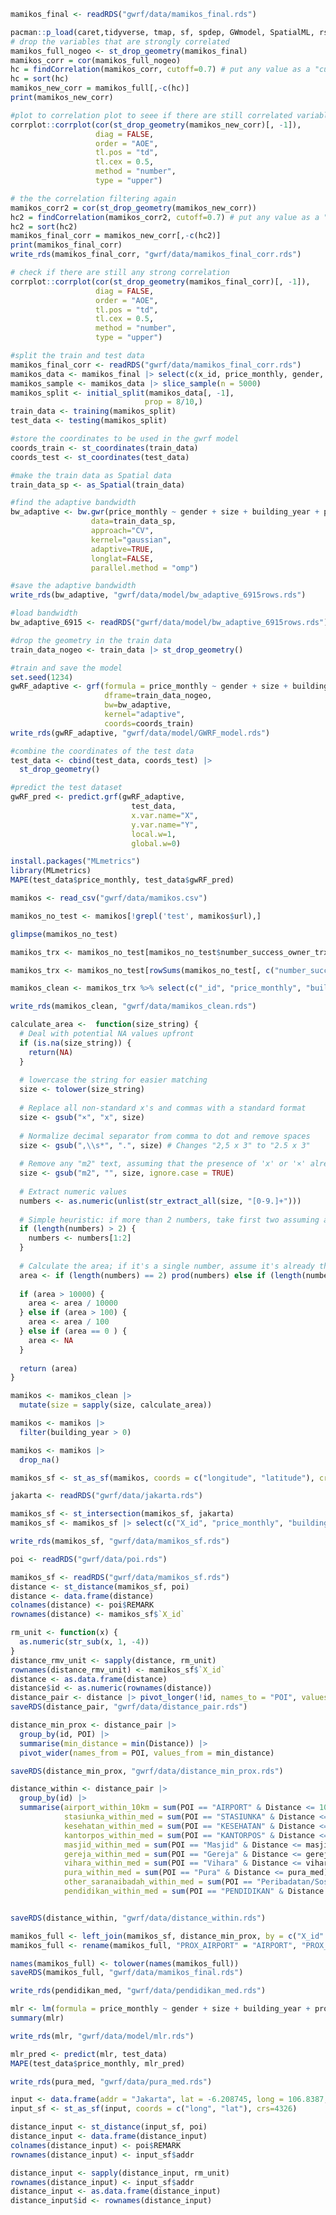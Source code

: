 ```r
mamikos_final <- readRDS("gwrf/data/mamikos_final.rds")

```
```r
pacman::p_load(caret,tidyverse, tmap, sf, spdep, GWmodel, SpatialML, rsample, tidymodels, gtsummary, rpart, rpart.plot, ggstatsplot, performance, geosphere, stringr, matrixStats)
# drop the variables that are strongly correlated
mamikos_full_nogeo <- st_drop_geometry(mamikos_final)
mamikos_corr = cor(mamikos_full_nogeo)
hc = findCorrelation(mamikos_corr, cutoff=0.7) # put any value as a "cutoff" 
hc = sort(hc)
mamikos_new_corr = mamikos_full[,-c(hc)]
print(mamikos_new_corr)
```
```r
#plot to correlation plot to seee if there are still correlated variables
corrplot::corrplot(cor(st_drop_geometry(mamikos_new_corr)[, -1]),
                   diag = FALSE,
                   order = "AOE",
                   tl.pos = "td", 
                   tl.cex = 0.5, 
                   method = "number", 
                   type = "upper")
```
```r
# the the correlation filtering again
mamikos_corr2 = cor(st_drop_geometry(mamikos_new_corr))
hc2 = findCorrelation(mamikos_corr2, cutoff=0.7) # put any value as a "cutoff" 
hc2 = sort(hc2)
mamikos_final_corr = mamikos_new_corr[,-c(hc2)]
print(mamikos_final_corr)
write_rds(mamikos_final_corr, "gwrf/data/mamikos_final_corr.rds")
```
```r
# check if there are still any strong correlation
corrplot::corrplot(cor(st_drop_geometry(mamikos_final_corr)[, -1]),
                   diag = FALSE,
                   order = "AOE",
                   tl.pos = "td", 
                   tl.cex = 0.5, 
                   method = "number", 
                   type = "upper")
```
```r
#split the train and test data
mamikos_final_corr <- readRDS("gwrf/data/mamikos_final_corr.rds")
mamikos_data <- mamikos_final |> select(c(x_id, price_monthly, gender, size, building_year, prox_airport, prox_gereja, prox_kantorpos, prox_kesehatan, prox_masjid, prox_stasiunka, prox_vihara, pendidikan_within_med, pura_within_med))
mamikos_sample <- mamikos_data |> slice_sample(n = 5000)
mamikos_split <- initial_split(mamikos_data[, -1], 
                              prop = 8/10,)
train_data <- training(mamikos_split)
test_data <- testing(mamikos_split)
```
```r
#store the coordinates to be used in the gwrf model
coords_train <- st_coordinates(train_data)
coords_test <- st_coordinates(test_data)
```
```r
#make the train data as Spatial data
train_data_sp <- as_Spatial(train_data)
```
```r
#find the adaptive bandwidth
bw_adaptive <- bw.gwr(price_monthly ~ gender + size + building_year + prox_airport + prox_gereja + prox_kantorpos + prox_kesehatan + prox_masjid + prox_stasiunka + prox_vihara + pendidikan_within_med + pura_within_med,
                  data=train_data_sp,
                  approach="CV",
                  kernel="gaussian",
                  adaptive=TRUE,
                  longlat=FALSE,
                  parallel.method = "omp")
```
```r
#save the adaptive bandwidth
write_rds(bw_adaptive, "gwrf/data/model/bw_adaptive_6915rows.rds")
```

```r
#load bandwidth
bw_adaptive_6915 <- readRDS("gwrf/data/model/bw_adaptive_6915rows.rds")
```

```r
#drop the geometry in the train data
train_data_nogeo <- train_data |> st_drop_geometry()
```
```r
#train and save the model
set.seed(1234)
gwRF_adaptive <- grf(formula = price_monthly ~ gender + size + building_year + prox_airport + prox_gereja + prox_kantorpos + prox_kesehatan + prox_masjid + prox_stasiunka + prox_vihara + pendidikan_within_med + pura_within_med,
                     dframe=train_data_nogeo, 
                     bw=bw_adaptive,
                     kernel="adaptive",
                     coords=coords_train)
write_rds(gwRF_adaptive, "gwrf/data/model/GWRF_model.rds")
```
```r
#combine the coordinates of the test data
test_data <- cbind(test_data, coords_test) |>
  st_drop_geometry()
```
```r
#predict the test dataset
gwRF_pred <- predict.grf(gwRF_adaptive, 
                           test_data, 
                           x.var.name="X",
                           y.var.name="Y", 
                           local.w=1,
                           global.w=0)
```

```r
install.packages("MLmetrics")
library(MLmetrics)
MAPE(test_data$price_monthly, test_data$gwRF_pred)
```

```r
mamikos <- read_csv("gwrf/data/mamikos.csv")
```
```r
mamikos_no_test <- mamikos[!grepl('test', mamikos$url),]
```
```r
glimpse(mamikos_no_test)
```
```r
mamikos_trx <- mamikos_no_test[mamikos_no_test$number_success_owner_trx > 0 && mamikos_no_test$number_success_kos_trx > 0,]
```
```r
mamikos_trx <- mamikos_no_test[rowSums(mamikos_no_test[, c("number_success_owner_trx", "number_success_kos_trx")])>0, ]
```
```r
mamikos_clean <- mamikos_trx %>% select(c("_id", "price_monthly", "building_year", "latitude", "longitude", "gender", "size", "is_singgahsini", "is_apik", "is_elite", "number_success_owner_trx", "number_success_kos_trx"))
```
```r
write_rds(mamikos_clean, "gwrf/data/mamikos_clean.rds")
```
```r
calculate_area <-  function(size_string) {
  # Deal with potential NA values upfront
  if (is.na(size_string)) {
    return(NA)
  }
  
  # lowercase the string for easier matching
  size <- tolower(size_string)
  
  # Replace all non-standard x's and commas with a standard format
  size <- gsub("×", "x", size)
  
  # Normalize decimal separator from comma to dot and remove spaces
  size <- gsub(",\\s*", ".", size) # Changes "2,5 x 3" to "2.5 x 3"
  
  # Remove any "m2" text, assuming that the presence of 'x' or '×' already denotes area calculation
  size <- gsub("m2", "", size, ignore.case = TRUE)
  
  # Extract numeric values
  numbers <- as.numeric(unlist(str_extract_all(size, "[0-9.]+")))
  
  # Simple heuristic: if more than 2 numbers, take first two assuming additional info is irrelevant
  if (length(numbers) > 2) {
    numbers <- numbers[1:2]
  }
  
  # Calculate the area; if it's a single number, assume it's already the area
  area <- if (length(numbers) == 2) prod(numbers) else if (length(numbers) == 1) numbers else 0
  
  if (area > 10000) {
    area <- area / 10000
  } else if (area > 100) {
    area <- area / 100
  } else if (area == 0 ) {
    area <- NA
  }
  
  return (area)
}
```
```r
mamikos <- mamikos_clean |>
  mutate(size = sapply(size, calculate_area))
```
```r
mamikos <- mamikos |>
  filter(building_year > 0)
```
```r
mamikos <- mamikos |> 
  drop_na()
```
```r
mamikos_sf <- st_as_sf(mamikos, coords = c("longitude", "latitude"), crs=4326)
```
```r
jakarta <- readRDS("gwrf/data/jakarta.rds")
```
```r
mamikos_sf <- st_intersection(mamikos_sf, jakarta)
mamikos_sf <- mamikos_sf |> select(c("X_id", "price_monthly", "building_year", "gender", "size", "geometry"))
```
```r
write_rds(mamikos_sf, "gwrf/data/mamikos_sf.rds")
```
```r
poi <- readRDS("gwrf/data/poi.rds")
```
```r
mamikos_sf <- readRDS("gwrf/data/mamikos_sf.rds")
distance <- st_distance(mamikos_sf, poi)
distance <- data.frame(distance)
colnames(distance) <- poi$REMARK
rownames(distance) <- mamikos_sf$`X_id`
```
```r
rm_unit <- function(x) {
  as.numeric(str_sub(x, 1, -4))
}
distance_rmv_unit <- sapply(distance, rm_unit)
rownames(distance_rmv_unit) <- mamikos_sf$`X_id`
distance <- as.data.frame(distance)
distance$id <- as.numeric(rownames(distance))
distance_pair <- distance |> pivot_longer(!id, names_to = "POI", values_to = "Distance")
saveRDS(distance_pair, "gwrf/data/distance_pair.rds")
```

```r
distance_min_prox <- distance_pair |> 
  group_by(id, POI) |> 
  summarise(min_distance = min(Distance)) |>
  pivot_wider(names_from = POI, values_from = min_distance)

saveRDS(distance_min_prox, "gwrf/data/distance_min_prox.rds")
```
```r
distance_within <- distance_pair |>
  group_by(id) |> 
  summarise(airport_within_10km = sum(POI == "AIRPORT" & Distance <= 10000), 
            stasiunka_within_med = sum(POI == "STASIUNKA" & Distance <= stasiunka_med), 
            kesehatan_within_med = sum(POI == "KESEHATAN" & Distance <= kesehatan_med), 
            kantorpos_within_med = sum(POI == "KANTORPOS" & Distance <= kantorpos_med), 
            masjid_within_med = sum(POI == "Masjid" & Distance <= masjid_med),
            gereja_within_med = sum(POI == "Gereja" & Distance <= gereja_med),
            vihara_within_med = sum(POI == "Vihara" & Distance <= vihara_med),
            pura_within_med = sum(POI == "Pura" & Distance <= pura_med),
            other_saranaibadah_within_med = sum(POI == "Peribadatan/Sosial Lainnya" & Distance <= other_saranaibadah_med),
            pendidikan_within_med = sum(POI == "PENDIDIKAN" & Distance <= pendidikan_med))


saveRDS(distance_within, "gwrf/data/distance_within.rds")
```
```r
mamikos_full <- left_join(mamikos_sf, distance_min_prox, by = c("X_id" = "id")) |> left_join(distance_within, by = c("X_id" = "id"))
mamikos_full <- rename(mamikos_full, "PROX_AIRPORT" = "AIRPORT", "PROX_STASIUNKA" = "STASIUNKA", "PROX_KESEHATAN" = "KESEHATAN", "PROX_KANTORPOS" = "KANTORPOS", "PROX_MASJID" = "Masjid", "PROX_GEREJA" = "Gereja", "PROX_VIHARA" = "Vihara", "PROX_PURA" = "Pura", "PROX_OTHER_SARANAIBADAH" = "Peribadatan/Sosial Lainnya", "AIRPORT_WITHIN_10KM" = "airport_within_10km", "STASIUNKA_WITHIN_MED" = "stasiunka_within_med", "KESEHATAN_WITHIN_MED" = "kesehatan_within_med", "KANTORPOS_WITHIN_MED" = "kantorpos_within_med", "MASJID_WITHIN_MED" = "masjid_within_med", "GEREJA_WITHIN_MED" = "gereja_within_med", "VIHARA_WITHIN_MED" = "vihara_within_med", "PURA_WITHIN_MED" = "pura_within_med", "OTHER_SARANAIBADAH_WITHIN_MED" = "other_saranaibadah_within_med", "PROX_PENDIDIKAN" = "PENDIDIKAN", "PENDIDIKAN_WITHIN_MED" = "pendidikan_within_med")

names(mamikos_full) <- tolower(names(mamikos_full))
saveRDS(mamikos_full, "gwrf/data/mamikos_final.rds")
```

```r
write_rds(pendidikan_med, "gwrf/data/pendidikan_med.rds")
```
```r
mlr <- lm(formula = price_monthly ~ gender + size + building_year + prox_airport + prox_gereja + prox_kantorpos + prox_kesehatan + prox_masjid + prox_stasiunka + prox_vihara + pendidikan_within_med + pura_within_med, data = train_data)
summary(mlr)
```
```r
write_rds(mlr, "gwrf/data/model/mlr.rds")
```
```r
mlr_pred <- predict(mlr, test_data)
MAPE(test_data$price_monthly, mlr_pred)
```
```r
write_rds(pura_med, "gwrf/data/pura_med.rds")
```

```r
input <- data.frame(addr = "Jakarta", lat = -6.208745, long = 106.8387, gender = 0, building_year = 2022, size = 12)
input_sf <- st_as_sf(input, coords = c("long", "lat"), crs=4326)
```

```r
distance_input <- st_distance(input_sf, poi)
distance_input <- data.frame(distance_input)
colnames(distance_input) <- poi$REMARK
rownames(distance_input) <- input_sf$addr

distance_input <- sapply(distance_input, rm_unit)
rownames(distance_input) <- input_sf$addr
distance_input <- as.data.frame(distance_input)
distance_input$id <- rownames(distance_input)
```
```r

```
```r
```

